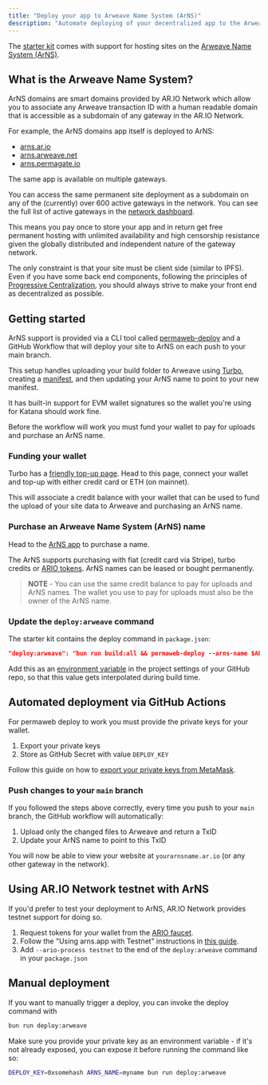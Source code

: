 ```yaml
---
title: "Deploy your app to Arweave Name System (ArNS)"
description: "Automate deploying of your decentralized app to the Arweave Name System (ArNS)"
---
```


The [starter kit](/quickstart) comes with support for hosting sites on the
[Arweave Name System (ArNS)](https://ar.io/arns).

## What is the Arweave Name System?

ArNS domains are smart domains provided by AR.IO Network which allow you to
associate any Arweave transaction ID with a human readable domain that is
accessible as a subdomain of any gateway in the AR.IO Network.

For example, the ArNS domains app itself is deployed to ArNS:

- [arns.ar.io](https://arns.ar.io)
- [arns.arweave.net](https://arns.arweave.net)
- [arns.permagate.io](https://arns.permagate.io)

The same app is available on multiple gateways.

You can access the same permanent site deployment as a subdomain on any of the
(currently) over 600 active gateways in the network. You can see the full list
of active gateways in the [network dashboard](https://gateways.ar.io).

This means you pay once to store your app and in return get free permanent
hosting with unlimited availability and high censorship resistance given the
globally distributed and independent nature of the gateway network.

The only constraint is that your site must be client side (similar to IPFS).
Even if you have some back end components, following the principles of
[Progressive Centralization](https://www.youtube.com/watch?v=ZkL5xuNVAS4), you
should always strive to make your front end as decentralized as possible.

## Getting started

ArNS support is provided via a CLI tool called
[permaweb-deploy](https://github.com/permaweb/permaweb-deploy) and a GitHub
Workflow that will deploy your site to ArNS on each push to your main branch.

This setup handles uploading your build folder to Arweave using
[Turbo](https://docs.ardrive.io/docs/turbo/what-is-turbo.html), creating a
[manifest](https://docs.ar.io/concepts/manifests), and then updating your ArNS
name to point to your new manifest.

It has built-in support for EVM wallet signatures so the wallet you're using for
Katana should work fine.

Before the workflow will work you must fund your wallet to pay for uploads and
purchase an ArNS name.

### Funding your wallet

Turbo has a [friendly top-up page](https://turbo-topup.com/). Head to this page,
connect your wallet and top-up with either credit card or ETH (on mainnet).

This will associate a credit balance with your wallet that can be used to fund
the upload of your site data to Arweave and purchasing an ArNS name.

### Purchase an Arweave Name System (ArNS) name

Head to the [ArNS app](https://arns.app/#/?search=) to purchase a name.

The ArNS supports purchasing with fiat (credit card via Stripe), turbo credits
or [ARIO tokens](https://ar.io/token). ArNS names can be leased or bought permanently.

> **NOTE** - You can use the same credit balance to pay for uploads and ArNS
> names. The wallet you use to pay for uploads must also be the owner of the
> ArNS name.

### Update the `deploy:arweave` command

The starter kit contains the deploy command in `package.json`:

```json
"deploy:arweave": "bun run build:all && permaweb-deploy --arns-name $ARNS_NAME --sig-key ethereum"
```

Add this as an
[environment variable](https://docs.github.com/en/actions/how-tos/write-workflows/choose-what-workflows-do/use-variables)
in the project settings of your GitHub repo, so that this value gets
interpolated during build time.

## Automated deployment via GitHub Actions

For permaweb deploy to work you must provide the private keys for your wallet.

1. Export your private keys
2. Store as GitHub Secret with value `DEPLOY_KEY`

Follow this guide on how to
[export your private keys from MetaMask](https://support.metamask.io/configure/accounts/how-to-export-an-accounts-private-key/#:~:text=Click%20the%20three%20vertical%20dots,private%20key%20to%20your%20clipboard).

### Push changes to your `main` branch

If you followed the steps above correctly, every time you push to your `main`
branch, the GitHub workflow will automatically:

1. Upload only the changed files to Arweave and return a TxID
2. Update your ArNS name to point to this TxID

You will now be able to view your website at `yourarnsname.ar.io` (or any other
gateway in the network).

## Using AR.IO Network testnet with ArNS

If you'd prefer to test your deployment to ArNS, AR.IO Network provides testnet
support for doing so.

1. Request tokens for your wallet from the [ARIO faucet](https://faucet.ar.io/).
2. Follow the "Using arns.app with Testnet" instructions in [this guide](https://docs.ar.io/guides/testnet#using-arnsapp-with-testnet).
3. Add `--ario-process testnet` to the end of the `deploy:arweave` command in
   your `package.json`

## Manual deployment

If you want to manually trigger a deploy, you can invoke the deploy command with

```bash
bun run deploy:arweave
```

Make sure you provide your private key as an environment variable - if it's not
already exposed, you can expose it before running the command like so:

```bash
DEPLOY_KEY=0xsomehash ARNS_NAME=myname bun run deploy:arweave
```
